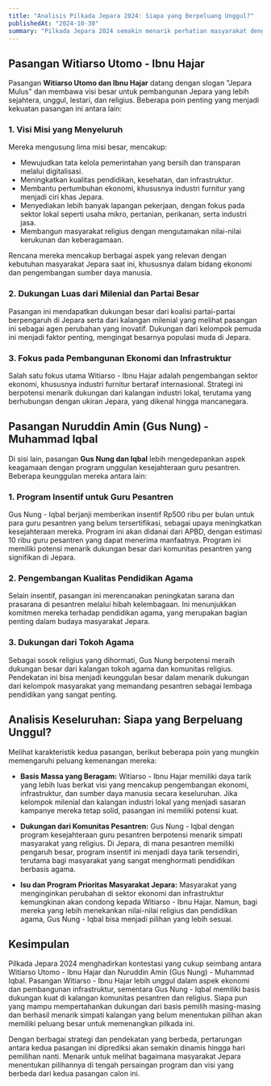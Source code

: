 ```yaml
---
title: "Analisis Pilkada Jepara 2024: Siapa yang Berpeluang Unggul?"
publishedAt: "2024-10-30"
summary: "Pilkada Jepara 2024 semakin menarik perhatian masyarakat dengan munculnya dua pasangan calon bupati dan wakil bupati yang memiliki visi dan program berbeda. Mereka adalah Witiarso Utomo - Ibnu Hajar dengan tagline "Jepara Mulus" dan Nuruddin Amin (Gus Nung) - Muhammad Iqbal yang mengedepankan kesejahteraan guru pesantren. Artikel ini akan membahas secara mendalam kekuatan dan peluang masing-masing pasangan untuk memenangkan Pilkada Jepara 2024."
---
```


## Pasangan Witiarso Utomo - Ibnu Hajar

Pasangan **Witiarso Utomo dan Ibnu Hajar** datang dengan slogan "Jepara Mulus" dan membawa visi besar untuk pembangunan Jepara yang lebih sejahtera, unggul, lestari, dan religius. Beberapa poin penting yang menjadi kekuatan pasangan ini antara lain:

### 1. **Visi Misi yang Menyeluruh**

Mereka mengusung lima misi besar, mencakup:

- Mewujudkan tata kelola pemerintahan yang bersih dan transparan melalui digitalisasi.
- Meningkatkan kualitas pendidikan, kesehatan, dan infrastruktur.
- Membantu pertumbuhan ekonomi, khususnya industri furnitur yang menjadi ciri khas Jepara.
- Menyediakan lebih banyak lapangan pekerjaan, dengan fokus pada sektor lokal seperti usaha mikro, pertanian, perikanan, serta industri jasa.
- Membangun masyarakat religius dengan mengutamakan nilai-nilai kerukunan dan keberagamaan.

Rencana mereka mencakup berbagai aspek yang relevan dengan kebutuhan masyarakat Jepara saat ini, khususnya dalam bidang ekonomi dan pengembangan sumber daya manusia.

### 2. **Dukungan Luas dari Milenial dan Partai Besar**

Pasangan ini mendapatkan dukungan besar dari koalisi partai-partai berpengaruh di Jepara serta dari kalangan milenial yang melihat pasangan ini sebagai agen perubahan yang inovatif. Dukungan dari kelompok pemuda ini menjadi faktor penting, mengingat besarnya populasi muda di Jepara.

### 3. **Fokus pada Pembangunan Ekonomi dan Infrastruktur**

Salah satu fokus utama Witiarso - Ibnu Hajar adalah pengembangan sektor ekonomi, khususnya industri furnitur bertaraf internasional. Strategi ini berpotensi menarik dukungan dari kalangan industri lokal, terutama yang berhubungan dengan ukiran Jepara, yang dikenal hingga mancanegara.

## Pasangan Nuruddin Amin (Gus Nung) - Muhammad Iqbal

Di sisi lain, pasangan **Gus Nung dan Iqbal** lebih mengedepankan aspek keagamaan dengan program unggulan kesejahteraan guru pesantren. Beberapa keunggulan mereka antara lain:

### 1. **Program Insentif untuk Guru Pesantren**

Gus Nung - Iqbal berjanji memberikan insentif Rp500 ribu per bulan untuk para guru pesantren yang belum tersertifikasi, sebagai upaya meningkatkan kesejahteraan mereka. Program ini akan didanai dari APBD, dengan estimasi 10 ribu guru pesantren yang dapat menerima manfaatnya. Program ini memiliki potensi menarik dukungan besar dari komunitas pesantren yang signifikan di Jepara.

### 2. **Pengembangan Kualitas Pendidikan Agama**

Selain insentif, pasangan ini merencanakan peningkatan sarana dan prasarana di pesantren melalui hibah kelembagaan. Ini menunjukkan komitmen mereka terhadap pendidikan agama, yang merupakan bagian penting dalam budaya masyarakat Jepara.

### 3. **Dukungan dari Tokoh Agama**

Sebagai sosok religius yang dihormati, Gus Nung berpotensi meraih dukungan besar dari kalangan tokoh agama dan komunitas religius. Pendekatan ini bisa menjadi keunggulan besar dalam menarik dukungan dari kelompok masyarakat yang memandang pesantren sebagai lembaga pendidikan yang sangat penting.

## Analisis Keseluruhan: Siapa yang Berpeluang Unggul?

Melihat karakteristik kedua pasangan, berikut beberapa poin yang mungkin memengaruhi peluang kemenangan mereka:

- **Basis Massa yang Beragam:** Witiarso - Ibnu Hajar memiliki daya tarik yang lebih luas berkat visi yang mencakup pengembangan ekonomi, infrastruktur, dan sumber daya manusia secara keseluruhan. Jika kelompok milenial dan kalangan industri lokal yang menjadi sasaran kampanye mereka tetap solid, pasangan ini memiliki potensi kuat.
- **Dukungan dari Komunitas Pesantren:** Gus Nung - Iqbal dengan program kesejahteraan guru pesantren berpotensi menarik simpati masyarakat yang religius. Di Jepara, di mana pesantren memiliki pengaruh besar, program insentif ini menjadi daya tarik tersendiri, terutama bagi masyarakat yang sangat menghormati pendidikan berbasis agama.

- **Isu dan Program Prioritas Masyarakat Jepara:** Masyarakat yang menginginkan perubahan di sektor ekonomi dan infrastruktur kemungkinan akan condong kepada Witiarso - Ibnu Hajar. Namun, bagi mereka yang lebih menekankan nilai-nilai religius dan pendidikan agama, Gus Nung - Iqbal bisa menjadi pilihan yang lebih sesuai.

## Kesimpulan

Pilkada Jepara 2024 menghadirkan kontestasi yang cukup seimbang antara Witiarso Utomo - Ibnu Hajar dan Nuruddin Amin (Gus Nung) - Muhammad Iqbal. Pasangan Witiarso - Ibnu Hajar lebih unggul dalam aspek ekonomi dan pembangunan infrastruktur, sementara Gus Nung - Iqbal memiliki basis dukungan kuat di kalangan komunitas pesantren dan religius. Siapa pun yang mampu mempertahankan dukungan dari basis pemilih masing-masing dan berhasil menarik simpati kalangan yang belum menentukan pilihan akan memiliki peluang besar untuk memenangkan pilkada ini.

Dengan berbagai strategi dan pendekatan yang berbeda, pertarungan antara kedua pasangan ini diprediksi akan semakin dinamis hingga hari pemilihan nanti. Menarik untuk melihat bagaimana masyarakat Jepara menentukan pilihannya di tengah persaingan program dan visi yang berbeda dari kedua pasangan calon ini.
